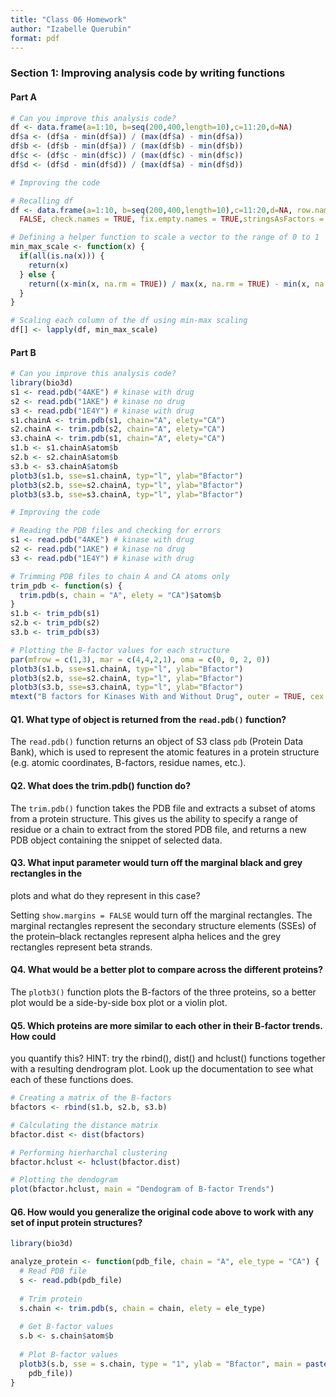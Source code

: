 ```yaml
---
title: "Class 06 Homework"
author: "Izabelle Querubin"
format: pdf
---
```


### Section 1: Improving analysis code by writing functions

#### Part A

```r
# Can you improve this analysis code?
df <- data.frame(a=1:10, b=seq(200,400,length=10),c=11:20,d=NA)
df$a <- (df$a - min(df$a)) / (max(df$a) - min(df$a))
df$b <- (df$b - min(df$a)) / (max(df$b) - min(df$b))
df$c <- (df$c - min(df$c)) / (max(df$c) - min(df$c))
df$d <- (df$d - min(df$d)) / (max(df$a) - min(df$d)) 
```

```r
# Improving the code

# Recalling df
df <- data.frame(a=1:10, b=seq(200,400,length=10),c=11:20,d=NA, row.names = NULL, check.rows = 
  FALSE, check.names = TRUE, fix.empty.names = TRUE,stringsAsFactors = FALSE)

# Defining a helper function to scale a vector to the range of 0 to 1
min_max_scale <- function(x) {
  if(all(is.na(x))) {
    return(x)
  } else {
    return((x-min(x, na.rm = TRUE)) / max(x, na.rm = TRUE) - min(x, na.rm = TRUE))
  }
}

# Scaling each column of the df using min-max scaling
df[] <- lapply(df, min_max_scale)
```

#### Part B

```r
# Can you improve this analysis code?
library(bio3d)
s1 <- read.pdb("4AKE") # kinase with drug
s2 <- read.pdb("1AKE") # kinase no drug
s3 <- read.pdb("1E4Y") # kinase with drug
s1.chainA <- trim.pdb(s1, chain="A", elety="CA")
s2.chainA <- trim.pdb(s2, chain="A", elety="CA")
s3.chainA <- trim.pdb(s1, chain="A", elety="CA")
s1.b <- s1.chainA$atom$b
s2.b <- s2.chainA$atom$b
s3.b <- s3.chainA$atom$b
plotb3(s1.b, sse=s1.chainA, typ="l", ylab="Bfactor")
plotb3(s2.b, sse=s2.chainA, typ="l", ylab="Bfactor")
plotb3(s3.b, sse=s3.chainA, typ="l", ylab="Bfactor")
```

```r
# Improving the code

# Reading the PDB files and checking for errors
s1 <- read.pdb("4AKE") # kinase with drug
s2 <- read.pdb("1AKE") # kinase no drug
s3 <- read.pdb("1E4Y") # kinase with drug

# Trimming PDB files to chain A and CA atoms only
trim_pdb <- function(s) {
  trim.pdb(s, chain = "A", elety = "CA")$atom$b
}
s1.b <- trim_pdb(s1)
s2.b <- trim_pdb(s2)
s3.b <- trim_pdb(s3)

# Plotting the B-factor values for each structure
par(mfrow = c(1,3), mar = c(4,4,2,1), oma = c(0, 0, 2, 0))
plotb3(s1.b, sse=s1.chainA, typ="l", ylab="Bfactor")
plotb3(s2.b, sse=s2.chainA, typ="l", ylab="Bfactor")
plotb3(s3.b, sse=s3.chainA, typ="l", ylab="Bfactor")
mtext("B factors for Kinases With and Without Drug", outer = TRUE, cex = 1.5)
```

#### Q1. What type of object is returned from the `read.pdb()` function?

The `read.pdb()` function returns an object of S3 class `pdb` (Protein Data Bank), which is used to represent the atomic features in a protein structure (e.g. atomic coordinates, B-factors, residue names, etc.).

#### Q2. What does the trim.pdb() function do?

The `trim.pdb()` function takes the PDB file and extracts a subset of atoms from a protein structure. This gives us the ability to specify a range of residue or a chain to extract from the stored PDB file, and returns a new PDB object containing the snippet of selected data.

#### Q3. What input parameter would turn off the marginal black and grey rectangles in the

plots and what do they represent in this case?

Setting `show.margins = FALSE` would turn off the marginal rectangles. The marginal rectangles represent the secondary structure elements (SSEs) of the protein--black rectangles represent alpha helices and the grey rectangles represent beta strands.

#### Q4. What would be a better plot to compare across the different proteins?

The `plotb3()` function plots the B-factors of the three proteins, so a better plot would be a side-by-side box plot or a violin plot.

#### Q5. Which proteins are more similar to each other in their B-factor trends. How could

you quantify this? HINT: try the rbind(), dist() and hclust() functions together with a resulting dendrogram plot. Look up the documentation to see what each of these functions does.

```r
# Creating a matrix of the B-factors
bfactors <- rbind(s1.b, s2.b, s3.b)

# Calculating the distance matrix
bfactor.dist <- dist(bfactors)

# Performing hierharchal clustering
bfactor.hclust <- hclust(bfactor.dist)

# Plotting the dendogram
plot(bfactor.hclust, main = "Dendogram of B-factor Trends")
```

#### Q6. How would you generalize the original code above to work with any set of input protein structures?

```r
library(bio3d)

analyze_protein <- function(pdb_file, chain = "A", ele_type = "CA") {
  # Read PDB file
  s <- read.pdb(pdb_file)
  
  # Trim protein
  s.chain <- trim.pdb(s, chain = chain, elety = ele_type)
  
  # Get B-factor values
  s.b <- s.chain$atom$b
  
  # Plot B-factor values
  plotb3(s.b, sse = s.chain, type = "1", ylab = "Bfactor", main = paste("B-factor plot for", 
    pdb_file))
}
```
